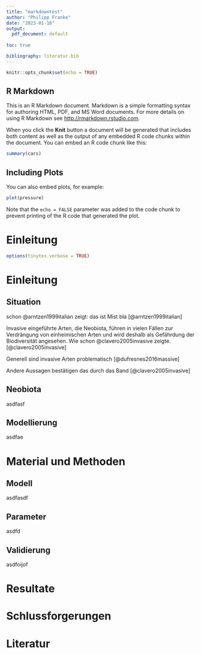 ```yaml
---
title: "markdowntest"
author: "Philipp Franke"
date: "2023-01-16"
output:
  pdf_document: default
  
toc: true

bibliography: literatur.bib
---
```


```r
knitr::opts_chunk$set(echo = TRUE)
```

## R Markdown

This is an R Markdown document. Markdown is a simple formatting syntax for authoring HTML, PDF, and MS Word documents. For more details on using R Markdown see <http://rmarkdown.rstudio.com>.

When you click the **Knit** button a document will be generated that includes both content as well as the output of any embedded R code chunks within the document. You can embed an R code chunk like this:

```r
summary(cars)
```

## Including Plots

You can also embed plots, for example:

```r
plot(pressure)
```

Note that the `echo = FALSE` parameter was added to the code chunk to prevent printing of the R code that generated the plot.

# Einleitung
```r
options(tinytex.verbose = TRUE)
```


# Einleitung
## Situation
schon @arntzen1999italian zeigt: das ist Mist
bla [@arntzen1999italian]

Invasive eingeführte Arten, die Neobiota, führen in vielen Fällen zur Verdrängung von einheimischen Arten und wird deshalb als Gefährdung der Biodiversität angesehen. Wie schon @clavero2005invasive zeigte.[@clavero2005invasive]

Generell sind invasive Arten problematisch [@dufresnes2016massive]

Andere Aussagen bestätigen das durch das Band [@clavero2005invasive]

## Neobiota
asdfasf

## Modellierung
asdfae

# Material und Methoden
## Modell
asdfasdf

## Parameter
asdfd

## Validierung
asdfoijof

# Resultate



# Schlussforgerungen




# Literatur


